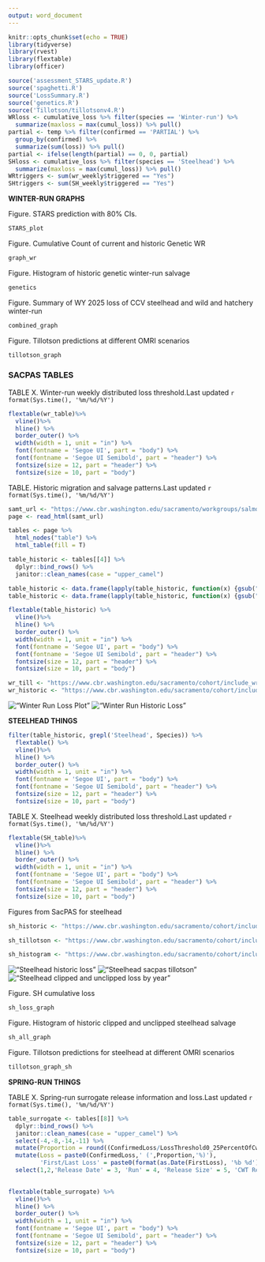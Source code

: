 ```yaml
---
output: word_document
---
```


```r
knitr::opts_chunk$set(echo = TRUE)
library(tidyverse)
library(rvest)
library(flextable)
library(officer)

source('assessment_STARS_update.R')
source('spaghetti.R')
source('LossSummary.R')
source('genetics.R')
source('Tillotson/tillotsonv4.R')
WRloss <- cumulative_loss %>% filter(species == 'Winter-run') %>%
  summarize(maxloss = max(cumul_loss)) %>% pull()
partial <- temp %>% filter(confirmed == 'PARTIAL') %>%
  group_by(confirmed) %>%
  summarize(sum(loss)) %>% pull()
partial <- ifelse(length(partial) == 0, 0, partial)
SHloss <- cumulative_loss %>% filter(species == 'Steelhead') %>%
  summarize(maxloss = max(cumul_loss)) %>% pull()
WRtriggers <- sum(wr_weekly$triggered == "Yes")
SHtriggers <- sum(SH_weekly$triggered == "Yes")
```
**WINTER-RUN GRAPHS**

Figure. STARS prediction with 80% CIs.
```r
STARS_plot

```

Figure. Cumulative Count of current and historic Genetic WR
```r
graph_wr

```

Figure. Histogram of historic genetic winter-run salvage
```r
genetics
```

Figure. Summary of WY 2025 loss of CCV steelhead and wild and hatchery winter-run
```r
combined_graph
```

Figure. Tillotson predictions at different OMRI scenarios
```r
tillotson_graph
```
### SACPAS TABLES
TABLE X. Winter-run weekly distributed loss threshold.Last updated `r format(Sys.time(), '%m/%d/%Y')`
```r
flextable(wr_table)%>%
  vline()%>%
  hline() %>%
  border_outer() %>%
  width(width = 1, unit = "in") %>%
  font(fontname = 'Segoe UI', part = "body") %>%
  font(fontname = 'Segoe UI Semibold', part = "header") %>%
  fontsize(size = 12, part = "header") %>%
  fontsize(size = 10, part = "body")
```
TABLE. Historic migration and salvage patterns.Last updated `r format(Sys.time(), '%m/%d/%Y')`
```r


samt_url <- "https://www.cbr.washington.edu/sacramento/workgroups/salmon_monitoring.html"
page <- read_html(samt_url)

tables <- page %>% 
  html_nodes("table") %>%
  html_table(fill = T) 

table_historic <- tables[[4]] %>%
  dplyr::bind_rows() %>%
  janitor::clean_names(case = "upper_camel")

table_historic <- data.frame(lapply(table_historic, function(x) {gsub("BY", " BY", x)})) 
table_historic <- data.frame(lapply(table_historic, function(x) {gsub("WY", " WY", x)})) 
```

```r
flextable(table_historic) %>%
  vline()%>%
  hline() %>%
  border_outer() %>%
  width(width = 1, unit = "in") %>%
  font(fontname = 'Segoe UI', part = "body") %>%
  font(fontname = 'Segoe UI Semibold', part = "header") %>%
  fontsize(size = 12, part = "header") %>%
  fontsize(size = 10, part = "body")
```


```r
wr_till <- "https://www.cbr.washington.edu/sacramento/cohort/include_wrc/load_plot_tillotson_predicted_loss-1.png"
wr_historic <- "https://www.cbr.washington.edu/sacramento/cohort/include_wrc/load_plot_count_genetic_lad_loss-1.png"
```
!["Winter Run Loss Plot"](`r wr_till`)
!["Winter Run Historic Loss"](`r wr_historic`)

**STEELHEAD THINGS**

```r
filter(table_historic, grepl('Steelhead', Species)) %>%
  flextable() %>%
  vline()%>%
  hline() %>%
  border_outer() %>%
  width(width = 1, unit = "in") %>%
  font(fontname = 'Segoe UI', part = "body") %>%
  font(fontname = 'Segoe UI Semibold', part = "header") %>%
  fontsize(size = 12, part = "header") %>%
  fontsize(size = 10, part = "body")
```
  
TABLE X. Steelhead weekly distributed loss threshold.Last updated `r format(Sys.time(), '%m/%d/%Y')`
```r
flextable(SH_table)%>%
  vline()%>%
  hline() %>%
  border_outer() %>%
  width(width = 1, unit = "in") %>%
  font(fontname = 'Segoe UI', part = "body") %>%
  font(fontname = 'Segoe UI Semibold', part = "header") %>%
  fontsize(size = 12, part = "header") %>%
  fontsize(size = 10, part = "body")
```

Figures from SacPAS for steelhead
```r

sh_historic <- "https://www.cbr.washington.edu/sacramento/cohort/include_stlhd/load_plot_count_cumulative_loss-1.png"

sh_tillotson <- "https://www.cbr.washington.edu/sacramento/cohort/include_stlhd/load_plot_tillotson_predicted_loss-1.png"

sh_histogram <- "https://www.cbr.washington.edu/sacramento/cohort/include_stlhd/load_plot_count_total_loss-1.png"

```
!["Steelhead historic loss"](`r sh_historic`)
!["Steelhead sacpas tillotson"](`r sh_tillotson`)
!["Steelhead clipped and unclipped loss by year"](`r sh_histogram`)

Figure. SH cumulative loss
```r
sh_loss_graph
```

Figure. Histogram of historic clipped and unclipped steelhead salvage
```r
sh_all_graph
```

Figure. Tillotson predictions for steelhead at different OMRI scenarios
```r
tillotson_graph_sh
```

**SPRING-RUN THINGS**

TABLE X. Spring-run surrogate release information and loss.Last updated `r format(Sys.time(), '%m/%d/%Y')`
```r


table_surrogate <- tables[[8]] %>%
  dplyr::bind_rows() %>%
  janitor::clean_names(case = "upper_camel") %>%
  select(-4,-8,-14,-11) %>%
  mutate(Proportion = round((ConfirmedLoss/LossThreshold0_25PercentOfCwtReleased)*100,1)) %>%
  mutate(Loss = paste0(ConfirmedLoss,' (',Proportion,'%)'),
         'First/Last Loss' = paste0(format(as.Date(FirstLoss), '%b %d'),'/',format(as.Date(LastLoss), '%b %d'))) %>%
  select(1,2,'Release Date' = 3, 'Run' = 4, 'Release Size' = 5, 'CWT Released' = 6, 'Loss Threshold' = 7, 12,13)
  

```

```r
flextable(table_surrogate) %>%
  vline()%>%
  hline() %>%
  border_outer() %>%
  width(width = 1, unit = "in") %>%
  font(fontname = 'Segoe UI', part = "body") %>%
  font(fontname = 'Segoe UI Semibold', part = "header") %>%
  fontsize(size = 12, part = "header") %>%
  fontsize(size = 10, part = "body")
```